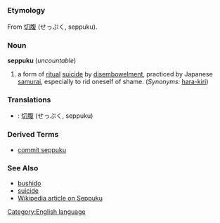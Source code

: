 =={{en}}==
[[Category:English language]]
===Etymology===
From {{ja}} [[切腹]] (せっぷく, seppuku).
===Noun===
'''seppuku''' (''uncountable'')

#a form of [[ritual]] [[suicide]] by [[disembowelment]], practiced by Japanese [[samurai]], especially to rid oneself of shame. (''Synonyms:'' [[hara-kiri]])
===Translations===
*{{ja}}: [[切腹]] (せっぷく, seppuku)
===Derived Terms===
*[[commit seppuku]]
===See Also===
*[[bushido]]
*[[suicide]]
*[[w:seppuku|Wikipedia article on Seppuku]]